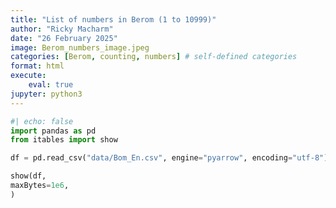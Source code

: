 ```yaml
---
title: "List of numbers in Berom (1 to 10999)"
author: "Ricky Macharm"
date: "26 February 2025"
image: Berom_numbers_image.jpeg
categories: [Berom, counting, numbers] # self-defined categories
format: html
execute:
    eval: true
jupyter: python3
---
```



```python
#| echo: false
import pandas as pd
from itables import show

df = pd.read_csv("data/Bom_En.csv", engine="pyarrow", encoding="utf-8")

show(df, 
maxBytes=1e6,
)
```



